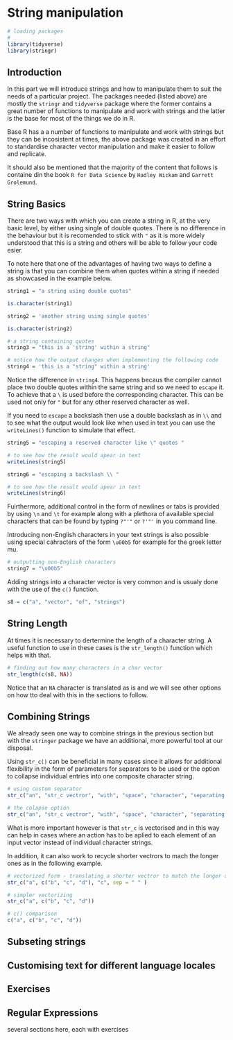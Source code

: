 # String manipulation


```r

# loading packages
# 
library(tidyverse)
library(stringr)

```

## Introduction

In this part we will introduce strings and how to manipulate them to suit the needs of a particular project. The packages needed (listed above) are mostly the `stringr` and  `tidyverse` package where the former contains a great number of functions to manipulate and work with strings and the latter is the base for most of the things we do in R. 

Base R has a a number of functions to manipulate and work with strings but they can be incosistent at times,  the above package was created in an effort to standardise character vector manipulation and make it easier to follow and replicate.  

It should also be mentioned that the majority of the content that follows is containe din the book `R for Data Science` by `Hadley Wickam` and `Garrett Grolemund`.

## String Basics

There are two ways with which you can create a string in R, at the very basic level, by either using single of double quotes. There is no difference in the behaviour but it is recomended to stick with `"` as it is more widely understood that this is a string and others will be able to follow your code esier. 

To note here that one of the advantages of having two ways to define a string is that you can combine them when quotes within a string if needed as showcased in the example below. 


```r
string1 = "a string using double quotes"

is.character(string1)

string2 = 'another string using single quotes'

is.character(string2)

# a string containing quotes
string3 = "this is a 'string' within a string"

# notice how the output changes when implementing the following code
string4 = 'this is a "string" within a string'


```


Notice the difference in `string4`. This happens becaus the compiler cannot place two double quotes within the same string and so we need to `escape` it. To achieve that a `\` is used before the corresponding character. This can be used not only for `"` but for any other reserved character as well. 

If you need to `escape` a backslash then use a double backslash as in `\\` and to see what the output would look like when used in text you can use the `writeLines()` function to simulate that effect. 


```r
string5 = "escaping a reserved character like \" quotes "

# to see how the result would apear in text
writeLines(string5)

string6 = "escaping a backslash \\ "

# to see how the result would apear in text
writeLines(string6)

```



Fuirthermore, additional control in the form of newlines or tabs is provided by using `\n` and `\t` for example along with a plethora of available special characters that can be found by typing `?"'"` or `?'"'` in you command line. 

Introducing non-English characters in your text strings is also possible using special cahracters of the form `\u00b5` for example for the greek letter mu. 

```r

# outputting non-English characters
string7 = "\u00b5" 


```


Adding strings into a character vector is very common and is usualy done with the use of the `c()` function. 

```r

s8 = c("a", "vector", "of", "strings")


```



## String Length

At times it is necessary to dertermine the length of a character string. A useful function to use in these cases is the `str_length()` function which helps with that.

```r

# finding out how many characters in a char vector
str_length(c(s8, NA))


```

Notice that an `NA` character is translated as is and we will see other options on how tto deal with this in the sections to follow. 


## Combining Strings

We already seen one way to combine strings in the previous section but with the `stringer` package we have an additional, more powerful tool at our disposal. 

Using `str_c()` can be beneficial in many cases since it allows for additional flexibility in the form of parameters for separators to be used or the option to collapse individual entries into one composite character string. 

```r
# using custom separator
str_c("an", "str_c vectror", "with", "space", "character", "separating each entry", sep = " ")

# the colapse option
str_c("an", "str_c vectror", "with", "space", "character", "separating each entry", collapse = T)

```

What is more important however is that `str_c` is vectorised and in this way can help in cases where an action has to be aplied to each element of an input vector instead of individual character strings.

In addition, it can also work to recycle shorter vectrors to mach the longer ones as in the following example. 


```r

# vectorized form - translating a shorter vectror to match the longer one
str_c("a", c("b", "c", "d"), "c", sep = " " )

# simpler vectorizing 
str_c("a", c("b", "c", "d"))

# c() comparison
c("a", c("b", "c", "d"))

```

## Subseting strings



## Customising text for different language locales

## Exercises


## Regular Expressions

several sections here, each with exercises 

















